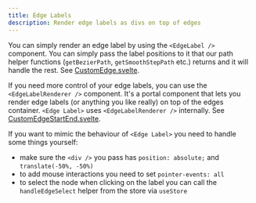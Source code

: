 ```yaml
---
title: Edge Labels
description: Render edge labels as divs on top of edges
---
```



You can simply render an edge label by using the `<EdgeLabel />` component. You can simply pass the label positions to it that our path helper functions (`getBezierPath`, `getSmoothStepPath` etc.) returns and it will handle the rest. See [CustomEdge.svelte](#example-code).

If you need more control of your edge labels, you can use the `<EdgeLabelRenderer />` component. It's a portal component that lets you render edge labels (or anything you like really) on top of the edges container. `<Edge Label>` uses `<EdgeLabelRenderer />` internally. See [CustomEdgeStartEnd.svelte](#example-code).

If you want to mimic the behaviour of `<Edge Label>` you need to handle some things yourself:

- make sure the `<div />` you pass has `position: absolute;` and `translate(-50%, -50%)`
- to add mouse interactions you need to set `pointer-events: all`
- to select the node when clicking on the label you can call the `handleEdgeSelect` helper from the store via `useStore`

<br />

<RemoteCodeViewer route="examples/edges/edge-labels" framework="svelte" />
